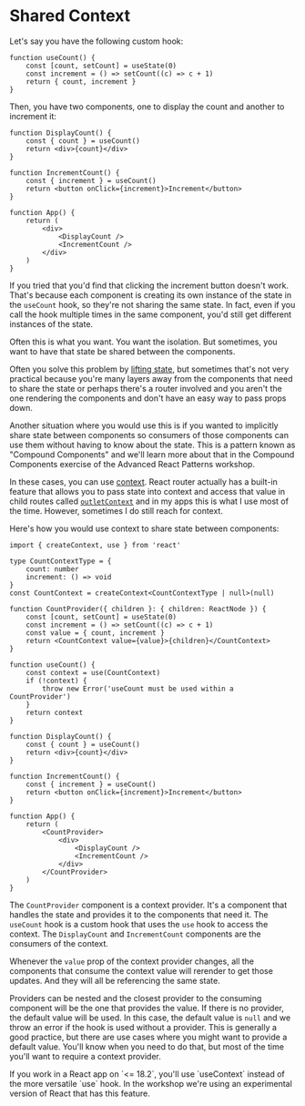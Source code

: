 # Shared Context

<EpicVideo url="https://www.epicreact.dev/workshops/advanced-react-apis/intro-to-shared-context" />

Let's say you have the following custom hook:

```tsx
function useCount() {
	const [count, setCount] = useState(0)
	const increment = () => setCount((c) => c + 1)
	return { count, increment }
}
```

Then, you have two components, one to display the count and another to increment it:

```tsx
function DisplayCount() {
	const { count } = useCount()
	return <div>{count}</div>
}

function IncrementCount() {
	const { increment } = useCount()
	return <button onClick={increment}>Increment</button>
}

function App() {
	return (
		<div>
			<DisplayCount />
			<IncrementCount />
		</div>
	)
}
```

If you tried that you'd find that clicking the increment button doesn't work.
That's because each component is creating its own instance of the state in the
`useCount` hook, so they're not sharing the same state. In fact, even if you
call the hook multiple times in the same component, you'd still get different
instances of the state.

Often this is what you want. You want the isolation. But sometimes, you want to
have that state be shared between the components.

Often you solve this problem by
[lifting state](https://react.dev/learn/sharing-state-between-components), but
sometimes that's not very practical because you're many layers away from the
components that need to share the state or perhaps there's a router involved and
you aren't the one rendering the components and don't have an easy way to pass
props down.

Another situation where you would use this is if you wanted to implicitly share
state between components so consumers of those components can use them without
having to know about the state. This is a pattern known as "Compound Components"
and we'll learn more about that in the Compound Components exercise of the
Advanced React Patterns workshop.

In these cases, you can use
[context](https://react.dev/reference/react/createContext). React router
actually has a built-in feature that allows you to pass state into context and
access that value in child routes called
[`outletContext`](https://reactrouter.com/en/main/hooks/use-outlet-context)
and in my apps this is what I use most of the time. However, sometimes I do
still reach for context.

Here's how you would use context to share state between components:

```tsx
import { createContext, use } from 'react'

type CountContextType = {
	count: number
	increment: () => void
}
const CountContext = createContext<CountContextType | null>(null)

function CountProvider({ children }: { children: ReactNode }) {
	const [count, setCount] = useState(0)
	const increment = () => setCount((c) => c + 1)
	const value = { count, increment }
	return <CountContext value={value}>{children}</CountContext>
}

function useCount() {
	const context = use(CountContext)
	if (!context) {
		throw new Error('useCount must be used within a CountProvider')
	}
	return context
}

function DisplayCount() {
	const { count } = useCount()
	return <div>{count}</div>
}

function IncrementCount() {
	const { increment } = useCount()
	return <button onClick={increment}>Increment</button>
}

function App() {
	return (
		<CountProvider>
			<div>
				<DisplayCount />
				<IncrementCount />
			</div>
		</CountProvider>
	)
}
```

The `CountProvider` component is a context provider. It's a component that
handles the state and provides it to the components that need it. The `useCount`
hook is a custom hook that uses the `use` hook to access the context. The
`DisplayCount` and `IncrementCount` components are the consumers of the context.

Whenever the `value` prop of the context provider changes, all the components
that consume the context value will rerender to get those updates. And they will
all be referencing the same state.

Providers can be nested and the closest provider to the consuming component will
be the one that provides the value. If there is no provider, the default value
will be used. In this case, the default value is `null` and we throw an error if
the hook is used without a provider. This is generally a good practice, but
there are use cases where you might want to provide a default value. You'll know
when you need to do that, but most of the time you'll want to require a context
provider.

<callout-warning>
	If you work in a React app on `<= 18.2`, you'll use `useContext` instead of
	the more versatile `use` hook. In the workshop we're using an experimental
	version of React that has this feature.
</callout-warning>
